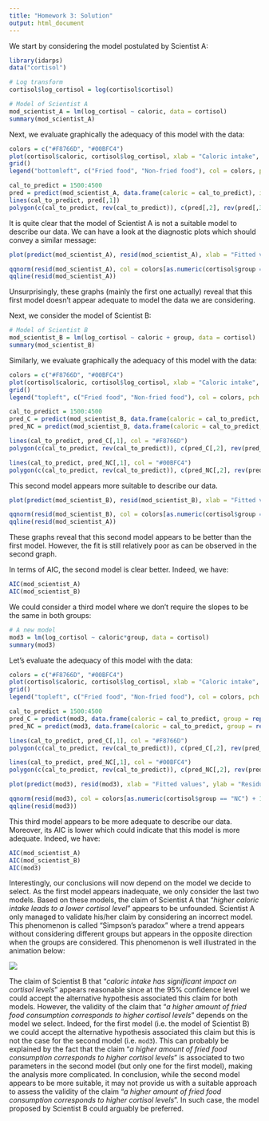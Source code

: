 ```yaml
---
title: "Homework 3: Solution"
output: html_document
---
```


We start by considering the model postulated by Scientist A:

```r
library(idarps)
data("cortisol")

# Log transform
cortisol$log_cortisol = log(cortisol$cortisol)

# Model of Scientist A
mod_scientist_A = lm(log_cortisol ~ caloric, data = cortisol)
summary(mod_scientist_A)
```

Next, we evaluate graphically the adequacy of this model with the data:

```r
colors = c("#F8766D", "#00BFC4")
plot(cortisol$caloric, cortisol$log_cortisol, xlab = "Caloric intake", ylab = "Urine costisol (pg/ml)", col = colors[as.numeric(cortisol$group == "NC") + 1], pch = 15 +as.numeric(cortisol$group == "C"))
grid()
legend("bottomleft", c("Fried food", "Non-fried food"), col = colors, pch = c(16, 15), bty = "n")

cal_to_predict = 1500:4500
pred = predict(mod_scientist_A, data.frame(caloric = cal_to_predict), interval = "confidence")
lines(cal_to_predict, pred[,1])
polygon(c(cal_to_predict, rev(cal_to_predict)), c(pred[,2], rev(pred[,3])), col = "#BEBEBE4C", border = NA)
```

It is quite clear that the model of Scientist A is not a suitable model to describe our data. We can have a look at the diagnostic plots which should convey a similar message:

```r
plot(predict(mod_scientist_A), resid(mod_scientist_A), xlab = "Fitted values", ylab = "Residuals", col = colors[as.numeric(cortisol$group == "NC") + 1], pch = 15 +as.numeric(cortisol$group == "C"))
```

```r
qqnorm(resid(mod_scientist_A), col = colors[as.numeric(cortisol$group == "NC") + 1], pch = 15 +as.numeric(cortisol$group == "C"))
qqline(resid(mod_scientist_A))
```

Unsurprisingly, these graphs (mainly the first one actually) reveal that this first model doesn't appear adequate to model the data we are considering.

Next, we consider the model of Scientist B:

```r
# Model of Scientist B
mod_scientist_B = lm(log_cortisol ~ caloric + group, data = cortisol)
summary(mod_scientist_B)
```

Similarly, we evaluate graphically the adequacy of this model with the data:

```r
colors = c("#F8766D", "#00BFC4")
plot(cortisol$caloric, cortisol$log_cortisol, xlab = "Caloric intake", ylab = "Urine costisol (pg/ml)", col = colors[as.numeric(cortisol$group == "NC") + 1], pch = 15 +as.numeric(cortisol$group == "C"))
grid()
legend("topleft", c("Fried food", "Non-fried food"), col = colors, pch = c(16, 15), bty = "n")

cal_to_predict = 1500:4500
pred_C = predict(mod_scientist_B, data.frame(caloric = cal_to_predict, group = rep("C", length(cal_to_predict))), interval = "confidence")
pred_NC = predict(mod_scientist_B, data.frame(caloric = cal_to_predict, group = rep("NC", length(cal_to_predict))), interval = "confidence")

lines(cal_to_predict, pred_C[,1], col = "#F8766D")
polygon(c(cal_to_predict, rev(cal_to_predict)), c(pred_C[,2], rev(pred_C[,3])), col = "#F8766D33", border = NA)

lines(cal_to_predict, pred_NC[,1], col = "#00BFC4")
polygon(c(cal_to_predict, rev(cal_to_predict)), c(pred_NC[,2], rev(pred_NC[,3])), col = "#00BFC433", border = NA)
```

This second model appears more suitable to describe our data. 

```r
plot(predict(mod_scientist_B), resid(mod_scientist_B), xlab = "Fitted values", ylab = "Residuals", col = colors[as.numeric(cortisol$group == "NC") + 1], pch = 15 +as.numeric(cortisol$group == "C"))
```

```r
qqnorm(resid(mod_scientist_B), col = colors[as.numeric(cortisol$group == "NC") + 1], pch = 15 +as.numeric(cortisol$group == "C"))
qqline(resid(mod_scientist_A))
```

These graphs reveal that this second model appears to be better than the first model. However, the fit is still relatively poor as can be observed in the second graph. 

In terms of AIC, the second model is clear better. Indeed, we have:

```r
AIC(mod_scientist_A)
AIC(mod_scientist_B)
```

We could consider a third model where we don't require the slopes to be the same in both groups:

```r
# A new model
mod3 = lm(log_cortisol ~ caloric*group, data = cortisol)
summary(mod3)
```

Let's evaluate the adequacy of this model with the data:

```r
colors = c("#F8766D", "#00BFC4")
plot(cortisol$caloric, cortisol$log_cortisol, xlab = "Caloric intake", ylab = "Urine costisol (pg/ml)", col = colors[as.numeric(cortisol$group == "NC") + 1], pch = 15 +as.numeric(cortisol$group == "C"))
grid()
legend("topleft", c("Fried food", "Non-fried food"), col = colors, pch = c(16, 15), bty = "n")

cal_to_predict = 1500:4500
pred_C = predict(mod3, data.frame(caloric = cal_to_predict, group = rep("C", length(cal_to_predict))), interval = "confidence")
pred_NC = predict(mod3, data.frame(caloric = cal_to_predict, group = rep("NC", length(cal_to_predict))), interval = "confidence")

lines(cal_to_predict, pred_C[,1], col = "#F8766D")
polygon(c(cal_to_predict, rev(cal_to_predict)), c(pred_C[,2], rev(pred_C[,3])), col = "#F8766D33", border = NA)

lines(cal_to_predict, pred_NC[,1], col = "#00BFC4")
polygon(c(cal_to_predict, rev(cal_to_predict)), c(pred_NC[,2], rev(pred_NC[,3])), col = "#00BFC433", border = NA)
```

```r
plot(predict(mod3), resid(mod3), xlab = "Fitted values", ylab = "Residuals", col = colors[as.numeric(cortisol$group == "NC") + 1], pch = 15 +as.numeric(cortisol$group == "C"))
```

```r
qqnorm(resid(mod3), col = colors[as.numeric(cortisol$group == "NC") + 1], pch = 15 +as.numeric(cortisol$group == "C"))
qqline(resid(mod3))
```

This third model appears to be more adequate to describe our data. Moreover, its AIC is lower which could indicate that this model is more adequate. Indeed, we have:

```r
AIC(mod_scientist_A)
AIC(mod_scientist_B)
AIC(mod3)
```

Interestingly, our conclusions will now depend on the model we decide to select. As the first model appears inadequate, we only consider the last two models. Based on these models, the claim of Scientist A that "*higher caloric intake leads to a lower cortisol level*" appears to be unfounded. Scientist A only managed to validate his/her claim by considering an incorrect model. This phenomenon is called "Simpson's paradox" where a trend appears without considering different groups but appears in the opposite direction when the groups are considered. This phenomenon is well illustrated in the animation below:


<div align="center">
![](simpson.gif)
</div>

The claim of Scientist B that "*caloric intake has significant impact on cortisol levels*" appears reasonable since at the 95% confidence level we could accept the alternative hypothesis associated this claim for both models. However, the validity of the claim that "*a higher amount of fried food consumption corresponds to higher cortisol levels*" depends on the model we select. Indeed, for the first model (i.e. the model of Scientist B) we could accept the alternative hypothesis associated this claim but this is not the case for the second model (i.e. `mod3`). This can probably be explained by the fact that the claim "*a higher amount of fried food consumption corresponds to higher cortisol levels*" is associated to two parameters in the second model (but only one for the first model), making the analysis more complicated. In conclusion, while the second model appears to be more suitable, it may not provide us with a suitable approach to assess the validity of the claim "*a higher amount of fried food consumption corresponds to higher cortisol levels*". In such case, the model proposed by Scientist B could arguably be preferred.
